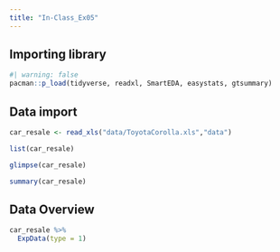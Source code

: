 ```yaml
---
title: "In-Class_Ex05"
---
```


## Importing library

```r
#| warning: false
pacman::p_load(tidyverse, readxl, SmartEDA, easystats, gtsummary)
```

## Data import

```r
car_resale <- read_xls("data/ToyotaCorolla.xls","data")
```

```r
list(car_resale)
```

```r
glimpse(car_resale)
```

```r
summary(car_resale)
```

## Data Overview

```r
car_resale %>%
  ExpData(type = 1)
```
